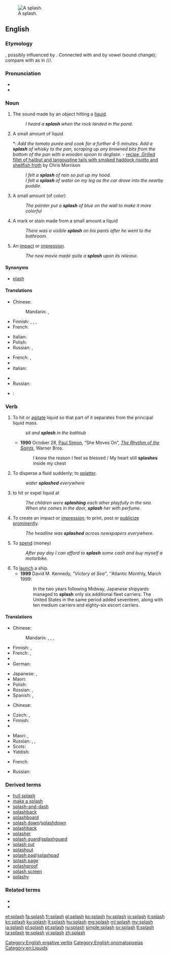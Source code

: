 {{wikipedia}}
[[Image:2006-02-13_Drop-impact.jpg|thumb|right|A splash.]]
==English==

===Etymology===
{{context|onomatopoeia|lang=en}}, possibly influenced by {{term|plash}}. Connected with {{term|splosh}} and {{term|splish}} by vowel {{w|apophony}} (sound change); compare with {{w|Indo-European ablaut}} as in {{term|sing|lang=en}}/{{term|sang|lang=en}}/{{term|sung|lang=en}}/{{term|song|lang=en}}.

===Pronunciation===
* {{audio|en-us-splash.ogg|Audio (US)|lang=en}}
* {{rhymes|æʃ|lang=en}}

===Noun===
{{en-noun|es}}

# {{context|onomatopoeia|lang=en}} The sound made by an object hitting a [[liquid]].
#: ''I heard a '''splash''' when the rock landed in the pond.''
# A small amount of liquid
#*: ''Add the tomato purée and cook for a further 4-5 minutes. Add a '''splash''' of whisky to the pan, scraping up any browned bits from the bottom of the pan with a wooden spoon to deglaze.'' - [http://www.bbc.co.uk/food/recipes/grilledfilletofhalib_92475 recipe, Grilled fillet of halibut and langoustine tails with smoked haddock risotto and shellfish froth] by Chris Morrison
#: ''I felt a '''splash''' of rain so put up my hood.''
#: ''I felt a '''splash''' of water on my leg as the car drove into the nearby puddle.''
# A small amount (of color)
#: ''The painter put a '''splash''' of blue on the wall to make it more colorful''
# A mark or stain made from a small amount a liquid
#: ''There was a visible '''splash''' on his pants after he went to the bathroom.''
# An [[impact]] or [[impression]].
#: ''The new movie made quite a '''splash''' upon its release.''

====Synonyms====
* [[plash]]

====Translations====
{{trans-top|the sound made by an object hitting a liquid}}
* Chinese:
*: Mandarin: {{t|cmn|濺潑聲|sc=Hani}}, {{t|cmn|溅泼声|tr=jiànpō shēng|sc=Hani}}
* Finnish: {{t|fi|loiskahdus}}, {{t|fi|roiskahdus}}, {{t|fi|loiskaus}}, {{t|fi|roiskaus}}
* French: {{t+|fr|plouf|m}}
{{trans-mid}}
* Italian: {{t+|it|schizzo}}
* Polish: {{t+|pl|plusk|m}}
* Russian: {{t+|ru|всплеск|m|tr=vsplesk}}, {{t+|ru|плеск|m|tr=plesk}}
{{trans-bottom}}

{{trans-top|an impact or impression}}
* French: {{t+|fr|bruit|m}}, {{t+|fr|éclaboussure|f}}
* {{trreq|ka}}
* Italian: {{t+|it|tonfo|m}}
{{trans-mid}}
* {{trreq|Mandarin}}
* Russian: {{t+|ru|шумиха|f|tr=šumíxa}}
{{trans-bottom}}

{{checktrans-top}}
* {{ttbc|ka}}: {{t|ka|შხეფი}}
{{trans-mid}}
{{trans-bottom}}

===Verb===
{{en-verb|splash|es}}

# To hit or [[agitate]] liquid so that part of it separates from the principal liquid mass.
#: ''sit and '''splash''' in the bathtub''
#* '''1990''' October 28, [[w:Paul Simon|Paul Simon]], “She Moves On”, ''[[w:The Rhythm of the Saints|The Rhythm of the Saints]]'', Warner Bros.
#*: I know the reason I feel so blessed / My heart still '''splashes''' inside my chest
# To disperse a fluid suddenly; to [[splatter]].
#: ''water '''splashed''' everywhere''
# {{context|transitive|lang=en}} to hit or expel liquid at
#: ''The children were '''splashing''' each other playfully in the sea.''
#: ''When she comes in the door, '''splash''' her with perfume.''
# To create an impact or [[impression]]; to print, post or [[publicize]] [[prominent]]ly.
#: ''The headline was '''splashed''' across newspapers everywhere.''
# {{context|transitive|lang=en}} To [[spend]] (money)
#: ''After pay day I can afford to '''splash''' some cash and buy myself a motorbike.''
# To [[launch]] a ship.
#* '''1999''' David M. Kennedy, ''"Victory at Sea"'', ''Atlantic Monthly, March 1999:
#*: In the two years following Midway, Japanese shipyards managed to '''splash''' only six additional fleet carriers. The United States in the same period added seventeen, along with ten medium carriers and eighty-six escort carriers.

====Translations====
{{trans-top|to hit or agitate liquid}}
* Chinese:
*: Mandarin: {{t+|cmn|潑|sc=Hani}}, {{t+|cmn|泼|tr=pō|sc=Hani}}, {{t+|cmn|濺|sc=Hani}}, {{t+|cmn|溅|tr=jiàn|sc=Hani}}
* Finnish: {{t|fi|loiskuttaa}}, {{t|fi|loiskia}}
* French: {{t+|fr|éclabousser}}, {{t+|fr|asperger}}
* {{trreq|ka}}
* German: {{t+|de|plätschern}}
{{trans-mid}}
* Japanese: {{t|ja|し吹く|tr=しぶく, shibuku|sc=Jpan}}, {{t|ja|はね散らす|tr=はねちらす, hanechirasu|sc=Jpan}}
* Maori: {{t|mi|pōhutu}}
* Polish: {{t+|pl|pluskać}}
* Russian: {{t+|ru|плескаться|impf|tr=pleskátʹsja}}, {{t+|ru|брызгаться|impf|tr=brýzgatʹsja|sc=Cyrl}}
* Spanish: {{t+|es|chapotear}}, {{t+|es|salpicar}}
{{trans-bottom}}

{{trans-top|to splatter or spread around suddenly}}
* Chinese:
*: {{trreq|Mandarin}}
* Czech: {{t+|cs|stříkat}}, {{t|cs|postříkat}}
* Finnish: {{t|fi|roiskua}}
* {{trreq|ka}}
{{trans-mid}}
* Maori: {{t|mi|pūhoru}}, {{t|mi|pōhutu}}
* Russian: {{t+|ru|плескать|impf|tr=pleskátʹ|sc=Cyrl}}, {{t+|ru|брызгать|impf|tr=brýzgatʹ|sc=Cyrl}}, {{t+|ru|расплескаться|tr=raspleskátʹsja}} {{pf.}} {{qualifier|spill}}
* Scots: {{t|sco|blash}}
* Yiddish: {{t|yi|שפּריצן|tr=shpritsn|sc=Hebr}}
{{trans-bottom}}

{{trans-top|to create an impact or impression}}
* French: {{t|fr|faire du bruit}}
{{trans-mid}}
* Russian: {{t+|ru|нашуметь|pf|tr=našumétʹ}}
{{trans-bottom}}

{{trans-top|to launch a ship}}
{{trans-mid}}
{{trans-bottom}}

===Derived terms===
* [[hull splash]]
* [[make a splash]]
* [[splash-and-dash]]
* [[splashback]]
* [[splashboard]]
* [[splash down]]/[[splashdown]]
* [[splashback]]
* [[splasher]]
* [[splash guard]]/[[splashguard]]
* [[splash out]]
* [[splashout]]
* [[splash pad]]/[[splashpad]]
* [[splash page]]
* [[splashproof]]
* [[splash screen]]
* [[splashy]]

===Related terms===
* {{l|en|splish}}
* {{l|en|splosh}}

[[Category:English ergative verbs]]
[[Category:English onomatopoeias]]
[[Category:en:Liquids]]

[[et:splash]]
[[fa:splash]]
[[fr:splash]]
[[gl:splash]]
[[ko:splash]]
[[hy:splash]]
[[io:splash]]
[[it:splash]]
[[kn:splash]]
[[ku:splash]]
[[lt:splash]]
[[hu:splash]]
[[mg:splash]]
[[ml:splash]]
[[my:splash]]
[[ja:splash]]
[[pl:splash]]
[[pt:splash]]
[[ru:splash]]
[[simple:splash]]
[[sv:splash]]
[[tl:splash]]
[[ta:splash]]
[[te:splash]]
[[vi:splash]]
[[zh:splash]]